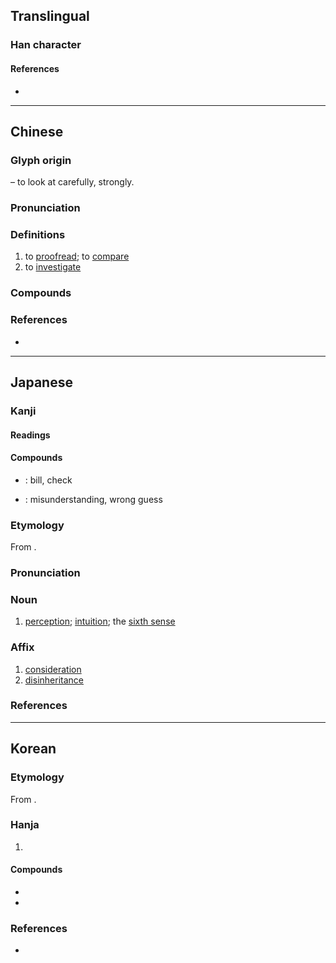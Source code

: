 {{character info}}
==Translingual==

===Han character===
{{Han char|rn=19|rad=力|as=09|sn=11|four=44727|canj=TVKS|ids=⿰甚力}}

====References====
* {{Han ref|kx=0148.190|dkj=02393|dj=0334.030|hdz=10373.180|uh=52D8|ud=21208|bh=B0C9|bd=45257}}

----

==Chinese==
{{zh-forms}}

===Glyph origin===
{{Han etym}}
{{Han compound|力|t1=strong|甚|ls=psc|c1=s|c2=p}} – to look at carefully, strongly.

===Pronunciation===
{{zh-pron
|m=kān
|c=ham3,ham1
|mn=kham/qz,twv,xm,zz:khàm
|mc=y
|oc=y
|cat=v
}}

===Definitions===
{{zh-hanzi}}

# to [[proofread]]; to [[compare]]
# to [[investigate]]
#: {{zh-x|勘探|to [[prospect]]}}

===Compounds===
{{zh-der|制勘|勘估|勘合|勘問|勘婚|勘察|勘探|勘查|勘檢|勘正|勘測|勘誤|勘誤表|勘驗|契勘|察勘|對勘|履勘|打勘|拷勘|探勘|推勘|查勘|校勘|校勘學|根勘|歸勘|磨勘|禁勘|踏勘|錯勘|震波測勘|駁勘|點勘|勘破}}

===References===
* {{R:yue:Hanzi}}

----

==Japanese==

===Kanji===
{{ja-kanji|grade=c|rs=力09}}

====Readings====
{{ja-readings
|goon=こん
|kanon=かん
|kun=かんが-える
}}

====Compounds====
* {{ja-r|勘%定|かん%じょう}}: bill, check
* {{ja-r|勘%違い|かん%ちがい}}: misunderstanding, wrong guess

===Etymology===
{{ja-kanjitab|かん|yomi=kanon}}
From {{der|ja|ltc|sort=かん|-}} {{ltc-l|勘}}.

===Pronunciation===
{{ja-pron|かん|acc=0|acc_ref=DJR|y=kanon}}

===Noun===
{{ja-noun|かん}}

# [[perception]]; [[intuition]]; the [[sixth sense]]

===Affix===
{{ja-pos|affix|かん}}

# [[consideration]]
# [[disinheritance]]

===References===
<references/>

----

==Korean==

===Etymology===
From {{der|ko|ltc|-}} {{ltc-l|勘|id=1}}.

===Hanja===
{{ko-hanja|헤아리다|헤아릴|감}}

# {{hanja form of|감|[[consideration]]}}

====Compounds====
{{top2}}
* {{ko-l|감정|[[calculation]]|勘定}}
* {{ko-l|감안|[[consideration]]|勘案}}
{{bottom}}

===References===
* {{R:hanjadoc|886}}